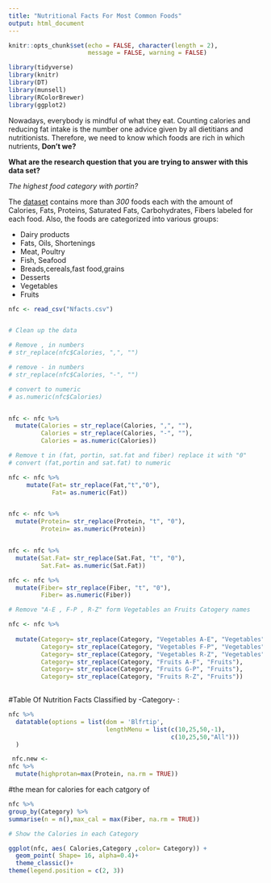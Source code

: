 ```yaml
---
title: "Nutritional Facts For Most Common Foods"
output: html_document
---
```


```r
knitr::opts_chunk$set(echo = FALSE, character(length = 2),
                      message = FALSE, warning = FALSE)

library(tidyverse)
library(knitr)
library(DT)
library(munsell)
library(RColorBrewer)
library(ggplot2)
```

Nowadays, everybody is mindful of what they eat. Counting calories and reducing fat intake is the number one advice given by all dietitians and nutritionists. Therefore, we need to know which foods are rich in which nutrients, __Don't we?__

__What are the research question that you are trying to answer with this data set?__

*The highest food category with portin?
*

The [dataset](https://www.kaggle.com/niharika41298/nutrition-details-for-most-common-foods) contains more than _300_ foods each with the amount of Calories, Fats, Proteins, Saturated Fats, Carbohydrates, Fibers labeled for each food. Also, the foods are categorized into various groups:

* Dairy products
* Fats, Oils, Shortenings
* Meat, Poultry
* Fish, Seafood
* Breads,cereals,fast food,grains
* Desserts
* Vegetables
* Fruits 


```r
nfc <- read_csv("Nfacts.csv")


# Clean up the data

# Remove , in numbers
# str_replace(nfc$Calories, ",", "")

# remove - in numbers
# str_replace(nfc$Calories, "-", "")

# convert to numeric
# as.numeric(nfc$Calories)


nfc <- nfc %>% 
  mutate(Calories = str_replace(Calories, ",", ""),
         Calories = str_replace(Calories, "-", ""),
         Calories = as.numeric(Calories))

# Remove t in (fat, portin, sat.fat and fiber) replace it with "0"
# convert (fat,portin and sat.fat) to numeric 

nfc <- nfc %>% 
     mutate(Fat= str_replace(Fat,"t","0"),
            Fat= as.numeric(Fat))


nfc <- nfc %>% 
  mutate(Protein= str_replace(Protein, "t", "0"),
         Protein= as.numeric(Protein))


nfc <- nfc %>% 
  mutate(Sat.Fat= str_replace(Sat.Fat, "t", "0"),
         Sat.Fat= as.numeric(Sat.Fat))

nfc <- nfc %>% 
  mutate(Fiber= str_replace(Fiber, "t", "0"),
         Fiber= as.numeric(Fiber))

# Remove "A-E , F-P , R-Z" form Vegetables an Fruits Catogery names 

nfc <- nfc %>% 
  
  mutate(Category= str_replace(Category, "Vegetables A-E", "Vegetables"),
         Category= str_replace(Category, "Vegetables F-P", "Vegetables"),
         Category= str_replace(Category, "Vegetables R-Z", "Vegetables"),
         Category= str_replace(Category, "Fruits A-F", "Fruits"),
         Category= str_replace(Category, "Fruits G-P", "Fruits"),
         Category= str_replace(Category, "Fruits R-Z", "Fruits"))
       


```


#Table Of Nutrition Facts Classified by -Category- :

```r
nfc %>% 
  datatable(options = list(dom = 'Blfrtip',
                           lengthMenu = list(c(10,25,50,-1),
                                             c(10,25,50,"All")))
  )
```


```r
 nfc.new <-
nfc %>% 
  mutate(highprotan=max(Protein, na.rm = TRUE))
```

#the mean for calories for each catgory of 

```r
nfc %>% 
group_by(Category) %>%
summarise(n = n(),max_cal = max(Fiber, na.rm = TRUE))


```


```r

# Show the Calories in each Category 

ggplot(nfc, aes( Calories,Category ,color= Category)) +
  geom_point( Shape= 16, alpha=0.4)+
  theme_classic()+
theme(legend.position = c(2, 3))
 
```

